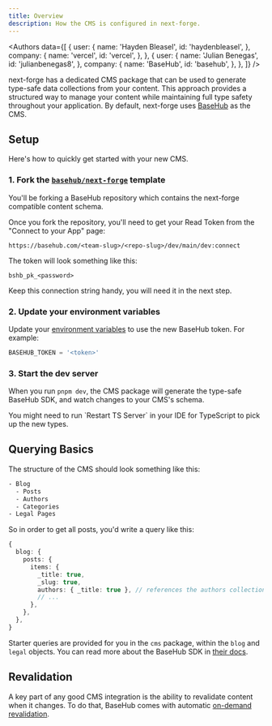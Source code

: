 ```yaml
---
title: Overview
description: How the CMS is configured in next-forge.
---
```


<Authors
  data={[
    {
      user: {
        name: 'Hayden Bleasel',
        id: 'haydenbleasel',
      },
      company: {
        name: 'vercel',
        id: 'vercel',
      },
    },
    {
      user: {
        name: 'Julian Benegas',
        id: 'julianbenegas8',
      },
      company: {
        name: 'BaseHub',
        id: 'basehub',
      },
    },
  ]}
/>

next-forge has a dedicated CMS package that can be used to generate type-safe data collections from your content. This approach provides a structured way to manage your content while maintaining full type safety throughout your application. By default, next-forge uses [BaseHub](https://basehub.com) as the CMS.

## Setup

Here's how to quickly get started with your new CMS.

### 1. Fork the [`basehub/next-forge`](https://basehub.com/basehub/next-forge?fork=1) template

You'll be forking a BaseHub repository which contains the next-forge compatible content schema.

Once you fork the repository, you'll need to get your Read Token from the "Connect to your App" page:

```
https://basehub.com/<team-slug>/<repo-slug>/dev/main/dev:connect
```

The token will look something like this:

```
bshb_pk_<password>
```

Keep this connection string handy, you will need it in the next step.

### 2. Update your environment variables

Update your [environment variables](/docs/setup/env) to use the new BaseHub token. For example:

```ts apps/web/.env
BASEHUB_TOKEN = '<token>'
```

### 3. Start the dev server

When you run `pnpm dev`, the CMS package will generate the type-safe BaseHub SDK, and watch changes to your CMS's schema.

<Note>
  You might need to run `Restart TS Server` in your IDE for TypeScript to pick
  up the new types.
</Note>

## Querying Basics

The structure of the CMS should look something like this:

```txt
- Blog
  - Posts
  - Authors
  - Categories
- Legal Pages
```

So in order to get all posts, you'd write a query like this:

```ts
{
  blog: {
    posts: {
      items: {
        _title: true,
        _slug: true,
        authors: { _title: true }, // references the authors collection
        // ...
      },
    },
  },
}
```

Starter queries are provided for you in the `cms` package, within the `blog` and `legal` objects. You can read more about the BaseHub SDK in [their docs](https://docs.basehub.com/nextjs-integration/).

## Revalidation

A key part of any good CMS integration is the ability to revalidate content when it changes. To do that, BaseHub comes with automatic [on-demand revalidation](https://docs.basehub.com/nextjs-integration/environments-and-caching#on-demand-revalidation-recommended).
